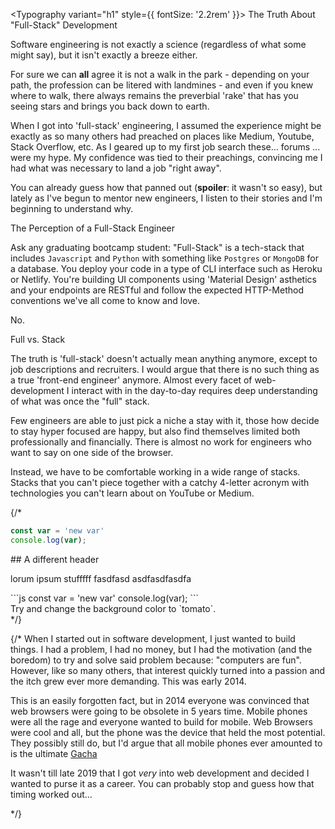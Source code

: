 
<Typography variant="h1" style={{ fontSize: '2.2rem' }}>
The Truth About "Full-Stack" Development
</Typography>

<Typography variant="p">
Software engineering is not exactly a science (regardless of what some might say), but it isn't exactly a breeze either. 

For sure we can **all** agree it is not a walk in the park - depending on your path, the profession can be litered with landmines - and even if you knew where to walk, there always remains the preverbial 'rake' that has you seeing stars and brings you back down to earth.

When I got into 'full-stack' engineering, I assumed the experience might be exactly as so many others had preached on places like Medium, Youtube, Stack Overflow, etc. As I geared up to my first job search these... forums ... were my hype. My confidence was tied to their preachings, convincing me I had what was necessary to land a job "right away".

You can already guess how that panned out (**spoiler**: it wasn't so easy), but lately as I've begun to mentor new engineers, I listen to their stories and I'm beginning to understand why. 
</Typography>

<Typography variant="h4">
The Perception of a Full-Stack Engineer
</Typography>

Ask any graduating bootcamp student: "Full-Stack" is a tech-stack that includes `Javascript` and `Python` with something like `Postgres` or `MongoDB` for a database. You deploy your code in a type of CLI interface such as Heroku or Netlify. You're building UI components using 'Material Design' asthetics and your endpoints are RESTful
and follow the expected HTTP-Method conventions we've all come to know and love. 

No.


<Typography variant="h4">
Full vs. Stack
</Typography>

The truth is 'full-stack' doesn't actually mean anything anymore, except to job descriptions and recruiters. I would argue that there is no such thing as a true 'front-end engineer' anymore. Almost every facet of web-development I interact with in the day-to-day requires deep understanding of what was once the "full" stack. 

Few engineers are able to just pick a niche a stay with it, those how decide to stay hyper focused are happy, but also find themselves limited both professionally and financially. There is almost no work for engineers who want to say on one side of the browser. 

Instead, we have to be comfortable working in a wide range of stacks. Stacks that you can't piece together with a catchy 4-letter acronym with technologies you can't learn about on YouTube or Medium.


{/* <CodeSnippet>
  ```js
  const var = 'new var'
  console.log(var);
  ```
</CodeSnippet>

<Box>
## A different header

lorum ipsum stufffff
fasdfasd
asdfasdfasdfa
</Box>

<CodeSnippet>
  ```js
  const var = 'new var'
  console.log(var);
  ```
</CodeSnippet>

<div style={{padding: '1rem', backgroundColor: 'violet'}}>
  Try and change the background color to `tomato`.
</div> */}

{/* When I started out in software development, I just wanted to build things. I had a problem, I had no money, but I had the 
motivation (and the boredom) to try and solve said problem because: "computers are fun". 
However, like so many others, that interest quickly turned into a passion and the itch grew ever more demanding. This was early 2014.

This is an easily forgotten fact, but in 2014 everyone was convinced that web browsers were going to be obsolete in 5 years time.
Mobile phones were all the rage and everyone wanted to build for mobile. Web Browsers were cool and all, but the phone was the device that
held the most potential. They possibly still do, but I'd argue that all mobile phones ever amounted to is 
the ultimate [Gacha](https://en.wikipedia.org/wiki/Gacha_game)

It wasn't till late 2019 that I got <i>very </i> into web development and decided I wanted to purse it as a career. You can probably stop 
and guess how that timing worked out...

*/}